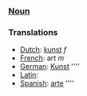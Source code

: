 ===[[Noun]]===



===Translations===
*[[Dutch]]: [[kunst]] ''f''
*[[French]]: art ''m''
*[[German]]: [[Kunst]] ''''
*[[Latin]]: [[]]
*[[Spanish]]: [[arte]] ''''